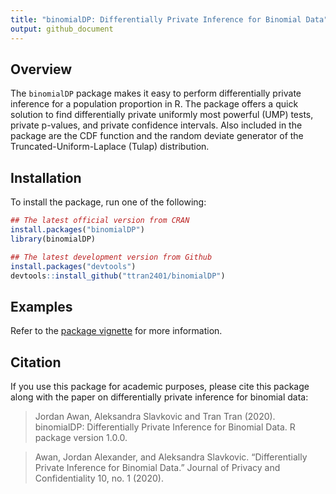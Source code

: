 ```yaml
---
title: "binomialDP: Differentially Private Inference for Binomial Data"
output: github_document
---
```


## Overview

The `binomialDP` package makes it easy to perform differentially private
inference for a population proportion in R. The package offers a quick solution
to find differentially private uniformly most powerful (UMP) tests, private
p-values, and private confidence intervals. Also included in the package are the
CDF function and the random deviate generator of the Truncated-Uniform-Laplace
(Tulap) distribution.


## Installation

To install the package, run one of the following:

```r
## The latest official version from CRAN
install.packages("binomialDP")
library(binomialDP)

## The latest development version from Github
install.packages("devtools")
devtools::install_github("ttran2401/binomialDP")
```

## Examples

Refer to the [package vignette](https://htmlpreview.github.io/?https://github.com/ttran2401/binomialDP/blob/master/binomialDP.html) for more information.


## Citation
If you use this package for academic purposes, please cite this package along
with the paper on differentially private inference for binomial data:

> Jordan Awan, Aleksandra Slavkovic and Tran Tran (2020). binomialDP:
> Differentially Private Inference for Binomial Data. R package version 1.0.0. 

> Awan, Jordan Alexander, and Aleksandra Slavkovic. "Differentially Private
> Inference for Binomial Data." Journal of Privacy and Confidentiality 10, no. 1
> (2020).
